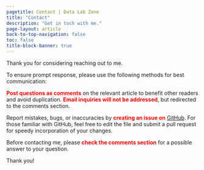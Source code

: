```yaml
---
pagetitle: Contact | Data Lab Zone
title: "Contact"
description: "Get in toch with me."
page-layout: article
back-to-top-navigation: false
toc: false
title-block-banner: true
---
```


Thank you for considering reaching out to me.

To ensure prompt response, please use the following methods for best communication:

[**Post questions as comments**]{style="color: red"} on the relevant article to benefit other readers and avoid duplication. [**Email inquiries will not be addressed**]{style="color: red"}, but redirected to the comments section.

Report mistakes, bugs, or inaccuracies by [**creating an issue on**]{style="color: red"} [GitHub](https://github.com/NING3739). For those familiar with GitHub, feel free to edit the file and submit a pull request for speedy incorporation of your changes.

Before contacting me, please [**check the comments section**]{style="color: red"} for a possible answer to your question.

Thank you!
